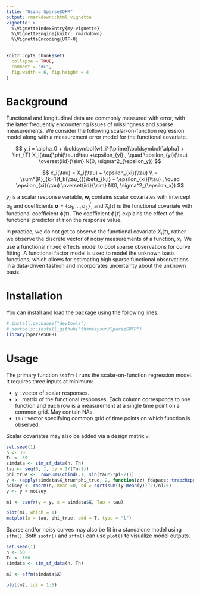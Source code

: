 ```yaml
---
title: "Using SparseSOFR"
output: rmarkdown::html_vignette
vignette: >
  %\VignetteIndexEntry{my-vignette}
  %\VignetteEngine{knitr::rmarkdown}
  %\VignetteEncoding{UTF-8}
---
```


```r
knitr::opts_chunk$set(
  collapse = TRUE,
  comment = "#>",
  fig.width = 6, fig.height = 4
)
```


# Background
Functional and longitudinal data are commonly measured with error, with the latter frequently encountering issues of missingness and sparse measurements. We consider the following scalar-on-function regression model along with a measurement error model for the functional covariate.

$$
y_i = \alpha_0 + \boldsymbol{w}_i^{\prime}\boldsymbol{\alpha} + \int_{T} X_i(\tau)\phi(\tau)d\tau +\epsilon_{yi} ,  \quad  \epsilon_{yi}(\tau) \overset{iid}{\sim} N(0, \sigma^2_{\epsilon_y})
$$

$$
x_i(\tau) = X_i(\tau)  + \epsilon_{xi}(\tau) \\ 
= \sum^{K}_{k=1}f_k(\tau_{})\beta_{k,i} + \epsilon_{xi}(\tau) ,  \quad  \epsilon_{xi}(\tau) \overset{iid}{\sim} N(0, \sigma^2_{\epsilon_x})
$$

$y_i$ is a scalar response variable, $\boldsymbol{w}_i$ contains scalar covariates with intercept $\alpha_0$ and coefficients $\boldsymbol{\alpha} = \{\alpha_1, \dots, \alpha_L\}^{\prime}$, and $X_i(\tau)$ is the functional covariate with functional coefficient $\phi(\tau)$. The coefficient $\phi(\tau)$ explains the effect of the functional predictor at $\tau$ on the response value. 

In practice, we do not get to observe the functional covariate $X_i(\tau)$, rather we observe the discrete vector of noisy measurements of a function, $x_i$. We use a functional mixed effects model to pool sparse observations for curve fitting. A functional factor model is used to model the unknown basis functions, which allows for estimating high sparse functional observations in a data-driven fashion and incorporates uncertainty about the unknown basis.


# Installation

You can install and load the package using the following lines:
```r
# install.packages("devtools")
# devtools::install_github("thomasysun/SparseSOFR")
library(SparseSOFR) 
```

# Usage

The primary function `ssofr()` runs the scalar-on-function regression model. It requires three inputs at minimum:

- `y` : vector of scalar responses.
- `x` : matrix of the functional responses. Each column corresponds to one function and each row is a measurement at a single time point on a common grid. May contain NAs.
- `Tau` : vector specifying common grid of time points on which function is observed.

Scalar covariates may also be added via a design matrix `w`. 

```r
set.seed(1)
n <- 30
Tn <- 50
simdata <- sim_sf_data(n, Tn)
tau <- seq(0, 1, by = 1/(Tn-1))
phi_true <-  rowSums(cbind(.1, sin(tau*2*pi-2)))
y <- (apply(simdata$X_true*phi_true, 2, function(zz) fdapace::trapzRcpp(tau, zz)))
noisey <- rnorm(n, mean =0, sd = sqrt(sum((y-mean(y))^2)/n)/6)
y <- y + noisey

m1 <- ssofr(y = y, x = simdata$X, Tau = tau)
```


```r
plot(m1, which = 1)
matplot(x = tau, phi_true, add = T, type = "l")
```



Sparse and/or noisy curves may also be fit in a standalone model using `sffm()`. Both `ssofr()` and `sffm()` can use `plot()` to visualize model outputs.

```r
set.seed(1)
n <- 50
Tn <- 100
simdata <- sim_sf_data(n, Tn)

m2 <- sffm(simdata$X)
```


```r
plot(m2, ids = 1:5)
```


